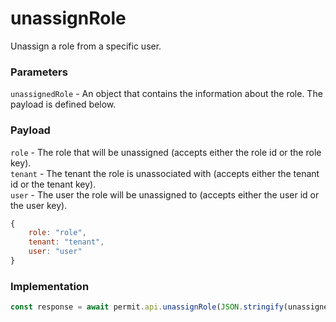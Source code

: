 # unassignRole

Unassign a role from a specific user.

### Parameters

`unassignedRole` - An object that contains the information about the role. The payload is defined below.<br/>

### Payload

`role` - The role that will be unassigned (accepts either the role id or the role key).<br/>
`tenant` - The tenant the role is unassociated with (accepts either the tenant id or the tenant key).<br/>
`user` - The user the role will be unassigned to (accepts either the user id or the user key).<br/>

```js
{
	role: "role",
	tenant: "tenant",
	user: "user"
}
```

### Implementation

```js
const response = await permit.api.unassignRole(JSON.stringify(unassignedRole));
```
